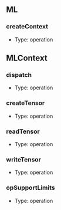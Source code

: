 ## ML

### createContext
- Type: operation

## MLContext

### dispatch
- Type: operation

### createTensor
- Type: operation

### readTensor
- Type: operation

### writeTensor
- Type: operation

### opSupportLimits
- Type: operation

